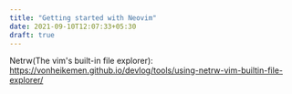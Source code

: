 ```yaml
---
title: "Getting started with Neovim"
date: 2021-09-10T12:07:33+05:30
draft: true
---
```


Netrw(The vim's built-in file explorer): https://vonheikemen.github.io/devlog/tools/using-netrw-vim-builtin-file-explorer/

